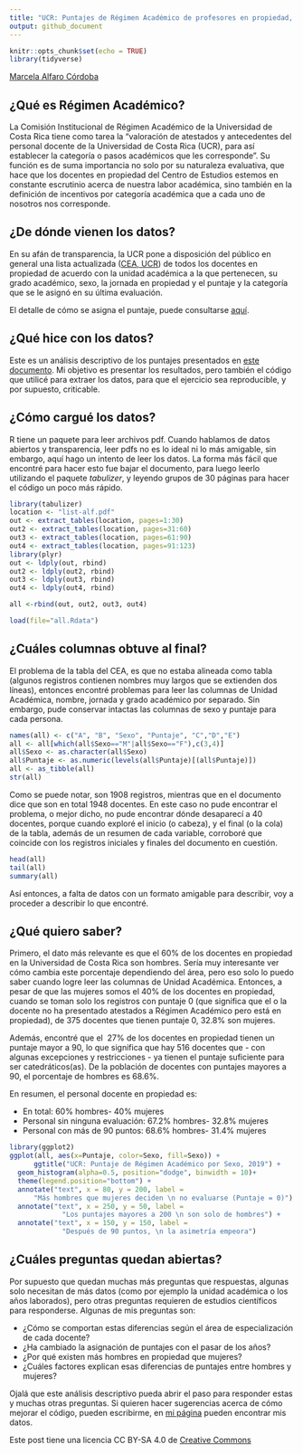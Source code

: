 ```yaml
---
title: "UCR: Puntajes de Régimen Académico de profesores en propiedad, 2019"
output: github_document
---
```


```r
knitr::opts_chunk$set(echo = TRUE)
library(tidyverse)
```

[Marcela Alfaro Córdoba](https://malfaro2.github.io)

## ¿Qué es Régimen Académico?

La Comisión Institucional de Régimen Académico de la Universidad de Costa Rica tiene como tarea la "valoración de atestados y antecedentes del personal docente de la Universidad de Costa Rica (UCR), para así establecer la categoría o pasos académicos que les corresponde". Su función es de suma importancia no solo por su naturaleza evaluativa, que hace que los docentes en propiedad del Centro de Estudios estemos en constante escrutinio acerca de nuestra labor académica, sino también en la definición de incentivos por categoría académica que a cada uno de nosotros nos corresponde. 

## ¿De dónde vienen los datos?

En su afán de transparencia, la UCR pone a disposición del público en general una lista actualizada ([CEA, UCR](http://www.cea.ucr.ac.cr/index.php/departamentos/regimen/listado-regimen)) de todos los docentes en propiedad de acuerdo con la unidad académica a la que pertenecen, su grado académico, sexo, la jornada en propiedad y el puntaje y la categoría que se le asignó en su última evaluación.  

El detalle de cómo se asigna el puntaje, puede consultarse [aquí](http://www.cea.ucr.ac.cr/media/regimen/resumen_asignacion_puntos.pdf).

## ¿Qué hice con los datos?

Este es un análisis descriptivo de los puntajes presentados en [este documento](http://www.cea.ucr.ac.cr/index.php/departamentos/regimen/listado-regimen). Mi objetivo es presentar los resultados, pero también el código que utilicé para extraer los datos, para que el ejercicio sea reproducible, y por supuesto, criticable. 

## ¿Cómo cargué los datos?

R tiene un paquete para leer archivos pdf. Cuando hablamos de datos abiertos y transparencia, leer pdfs no es lo ideal ni lo más amigable, sin embargo, aquí hago un intento de leer los datos. La forma más fácil que encontré para hacer esto fue bajar el documento, para luego leerlo utilizando el paquete *tabulizer*, y leyendo grupos de 30 páginas para hacer el código un poco más rápido.

```r
library(tabulizer)
location <- "list-alf.pdf"
out <- extract_tables(location, pages=1:30)
out2 <- extract_tables(location, pages=31:60)
out3 <- extract_tables(location, pages=61:90)
out4 <- extract_tables(location, pages=91:123)
library(plyr)
out <- ldply(out, rbind)
out2 <- ldply(out2, rbind)
out3 <- ldply(out3, rbind)
out4 <- ldply(out4, rbind)

all <-rbind(out, out2, out3, out4)
```

```r
load(file="all.Rdata")
```

## ¿Cuáles columnas obtuve al final?

El problema de la tabla del CEA, es que no estaba alineada como tabla (algunos registros contienen nombres muy largos que se extienden dos líneas), entonces encontré problemas para leer las columnas de Unidad Académica, nombre, jornada y grado académico por separado. Sin embargo, pude conservar intactas las columnas de sexo y puntaje para cada persona. 

```r
names(all) <- c("A", "B", "Sexo", "Puntaje", "C","D","E")
all <- all[which(all$Sexo=="M"|all$Sexo=="F"),c(3,4)]
all$Sexo <- as.character(all$Sexo)
all$Puntaje <- as.numeric(levels(all$Puntaje)[(all$Puntaje)])
all <- as_tibble(all)
str(all)
```

Como se puede notar, son 1908 registros, mientras que en el documento dice que son en total 1948 docentes. En este caso no pude encontrar el problema, o mejor dicho, no pude encontrar dónde desaparecí a 40 docentes, porque cuando exploré el inicio (o cabeza), y el final (o la cola) de la tabla, además de un resumen de cada variable, corroboré que coincide con los registros iniciales y finales del documento en cuestión. 

```r
head(all)
tail(all)
summary(all)
```

Así entonces, a falta de datos con un formato amigable para describir, voy a proceder a describir lo que encontré. 

## ¿Qué quiero saber?

Primero, el dato más relevante es que el $60 \%$ de los docentes en propiedad en la Universidad de Costa Rica son hombres. Sería muy interesante ver cómo cambia este porcentaje dependiendo del área, pero eso solo lo puedo saber cuando logre leer las columnas de Unidad Académica. Entonces, a pesar de que las mujeres somos el $40\%$ de los docentes en propiedad, cuando se toman solo los registros con puntaje 0 (que significa que el o la docente no ha presentado atestados a Régimen Académico pero está en propiedad), de 375 docentes que tienen puntaje 0, $32.8 \%$ son mujeres. 

Además, encontré que el $~27\%$ de los docentes en propiedad tienen un puntaje mayor a 90, lo que significa que hay 516 docentes que - con algunas excepciones y restricciones - ya tienen el puntaje suficiente para ser catedráticos(as). De la población de docentes con puntajes mayores a 90, el porcentaje de hombres es $68.6 \%$. 

En resumen, el personal docente en propiedad es: 

* En total: $60 \%$ hombres- $40 \%$ mujeres
* Personal sin ninguna evaluación: $67.2 \%$ hombres- $32.8 \%$ mujeres
* Personal con más de 90 puntos: $68.6 \%$ hombres- $31.4 \%$ mujeres

```r
library(ggplot2)
ggplot(all, aes(x=Puntaje, color=Sexo, fill=Sexo)) +
      ggtitle("UCR: Puntaje de Régimen Académico por Sexo, 2019") +
  geom_histogram(alpha=0.5, position="dodge", binwidth = 10)+
  theme(legend.position="bottom") +
  annotate("text", x = 80, y = 200, label = 
      "Más hombres que mujeres deciden \n no evaluarse (Puntaje = 0)") +
  annotate("text", x = 250, y = 50, label = 
             "Los puntajes mayores a 200 \n son solo de hombres") +
  annotate("text", x = 150, y = 150, label = 
             "Después de 90 puntos, \n la asimetría empeora")
```

## ¿Cuáles preguntas quedan abiertas?

Por supuesto que quedan muchas más preguntas que respuestas, algunas solo necesitan de más datos (como por ejemplo la unidad académica o los años laborados), pero otras preguntas requieren de estudios científicos para responderse. Algunas de mis preguntas son:

* ¿Cómo se comportan estas diferencias según el área de especialización de cada docente?
* ¿Ha cambiado la asignación de puntajes con el pasar de los años?
* ¿Por qué existen más hombres en propiedad que mujeres?
* ¿Cuáles factores explican esas diferencias de puntajes entre hombres y mujeres? 

Ojalá que este análisis descriptivo pueda abrir el paso para responder estas y muchas otras preguntas. Si quieren hacer sugerencias acerca de cómo mejorar el código, pueden escribirme, en [mi página](https://malfaro2.github.io) pueden encontrar mis datos.

Este post tiene una licencia CC BY-SA 4.0 de [Creative Commons](https://creativecommons.org/licenses/by-sa/4.0/)